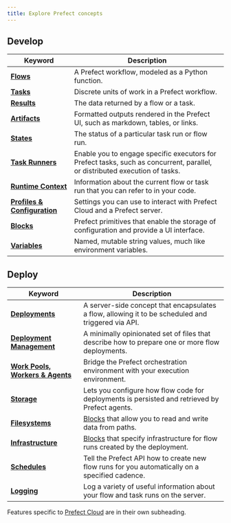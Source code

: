 ```yaml
---
title: Explore Prefect concepts
---
```


## Develop

| Keyword                                            | Description                                                                                                                 |
| -------------------------------------------------- | --------------------------------------------------------------------------------------------------------------------------- |
| __[Flows](/2.10.21/concepts/flows)__                       | A Prefect workflow, modeled as a Python function.                                                                           |
| __[Tasks](/2.10.21/concepts/tasks)__                       | Discrete units of work in a Prefect workflow.                                                                               |
| __[Results](/2.10.21/concepts/results)__                   | The data returned by a flow or a task.                                                                                      |
| __[Artifacts](/2.10.21/concepts/artifacts)__               | Formatted outputs rendered in the Prefect UI, such as markdown, tables, or links.                                                                |
| __[States](/2.10.21/concepts/states)__                     | The status of a particular task run or flow run.                                                                            |
| __[Task Runners](/2.10.21/concepts/task-runners)__         | Enable you to engage specific executors for Prefect tasks, such as concurrent, parallel, or distributed execution of tasks. |
| __[Runtime Context](/2.10.21/concepts/runtime-context)__   | Information about the current flow or task run that you can refer to in your code.                                          |
| __[Profiles & Configuration](/2.10.21/concepts/settings)__ | Settings you can use to interact with Prefect Cloud and a Prefect server.                                                   |
| __[Blocks](/2.10.21/concepts/blocks)__                     | Prefect primitives that enable the storage of configuration and provide a UI interface.                                     |
| __[Variables](/2.10.21/concepts/variables)__               | Named, mutable string values, much like environment variables.                                                              |

## Deploy
| Keyword                                                  | Description                                                                                        |
| -------------------------------------------------------- | -------------------------------------------------------------------------------------------------- |
| __[Deployments](/2.10.21/concepts/deployments)__                 | A server-side concept that encapsulates a flow, allowing it to be scheduled and triggered via API. |
| __[Deployment Management](/2.10.21/concepts/deployments-ux)__                       | A minimally opinionated set of files that describe how to prepare one or more flow deployments.    |
| __[Work Pools, Workers & Agents](/2.10.21/concepts/work-pools)__ | Bridge the Prefect orchestration environment with your execution environment.                      |
| __[Storage](/2.10.21/concepts/storage)__                         | Lets you configure how flow code for deployments is persisted and retrieved by Prefect agents.     |
| __[Filesystems](/2.10.21/concepts/filesystems)__                 | [Blocks](/2.10.21/concepts/blocks/) that allow you to read and write data from paths.                      |
| __[Infrastructure](/2.10.21/concepts/infrastructure)__           | [Blocks](/2.10.21/concepts/blocks/) that specify infrastructure for flow runs created by the deployment.   |
| __[Schedules](/2.10.21/concepts/schedules)__                     | Tell the Prefect API how to create new flow runs for you automatically on a specified cadence.     |
| __[Logging](/2.10.21/concepts/logs)__                            | Log a variety of useful information about your flow and task runs on the server.                   |

Features specific to [Prefect Cloud](/2.10.21/cloud/) are in their own subheading.
